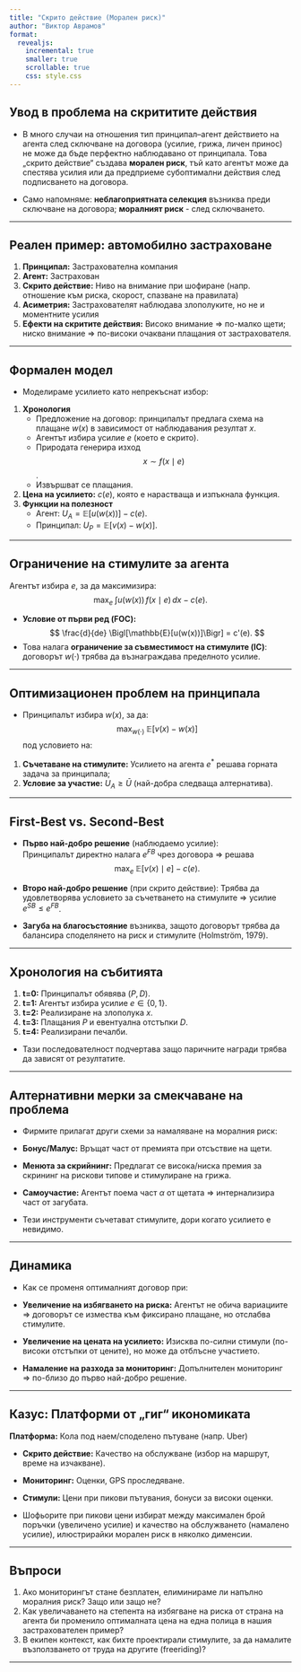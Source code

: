 ```yaml
---
title: "Скрито действие (Морален риск)"
author: "Виктор Аврамов"
format:
  revealjs:
    incremental: true
    smaller: true
    scrollable: true
    css: style.css
---
```


## Увод в проблема на скрититите действия

- В много случаи на отношения тип принципал–агент действието на агента след сключване на договора (усилие, грижа, личен принос) не може да бъде перфектно наблюдавано от принципала. Това „скрито действие“ създава **морален риск**, тъй като агентът може да спестява усилия или да предприеме субоптимални действия след подписването на договора.

- Само напомняме: **неблагоприятната селекция** възниква преди сключване на договора; **моралният риск**  - след сключването.

---

## Реален пример: автомобилно застраховане  

1. **Принципал:** Застрахователна компания  
2. **Агент:** Застрахован  
3. **Скрито действие:** Ниво на внимание при шофиране (напр. отношение към риска, скорост, спазване на правилата)  
4. **Асиметрия:** Застрахователят наблюдава злополуките, но не и моментните усилия  
5. **Ефекти на скритите действия:** Високо внимание ⇒ по-малко щети; ниско внимание ⇒ по-високи очаквани плащания от застрахователя.  

---

## Формален модел

- Моделираме усилието като непрекъснат избор:

1. **Хронология**  
   - Предложение на договор: принципалът предлага схема на плащане $w(x)$ в зависимост от наблюдавания резултат $x$.  
   - Агентът избира усилие $e$ (което е скрито).  
   - Природата генерира изход $$x \sim f(x \mid e)$$.
   - Извършват се плащания.

2. **Цена на усилието:** $c(e)$, която е нарастваща и изпъкнала функция.  
3. **Функции на полезност**  
   - Агент: $U_A = \mathbb{E}[u(w(x))] - c(e)$.  
   - Принципал: $U_P = \mathbb{E}[v(x) - w(x)]$.

---

## Ограничение на стимулите за агента

Агентът избира $e$, за да максимизира:
$$
\max_e \; \int u(w(x)) \, f(x \mid e) \, dx \; - \; c(e).
$$

- **Условие от първи ред (FOC):**  
$$
\frac{d}{de} \Bigl[\mathbb{E}[u(w(x))]\Bigr] = c'(e).
$$
- Това налага **ограничение за съвместимост на стимулите (IC)**: договорът $w(\cdot)$ трябва да възнаграждава пределното усилие.

---

## Оптимизационен проблем на принципала

- Принципалът избира $w(x)$, за да:
$$
\max_{w(\cdot)} \; \mathbb{E}[v(x) - w(x)]
$$
под условието на:

1. **Съчетаване на стимулите:**  Усилието на агента $e^*$ решава горната задача за принципала;  
2. **Условие за участие:** $U_A \ge \bar U$ (най-добра следваща алтернатива).

---

## First-Best vs. Second-Best

- **Първо най-добро решение** (наблюдаемо усилие):  
  Принципалът директно налага $e^{FB}$ чрез договора ⇒ решава  
  $$
  \max_e \; \mathbb{E}[v(x) \mid e] - c(e).
  $$
- **Второ най-добро решение** (при скрито действие):
  Трябва да удовлетворява условието за съчетването на стимулите ⇒ усилие $e^{SB} \le e^{FB}$.  

- **Загуба на благосъстояние** възниква, защото договорът трябва да балансира споделянето на риск и стимулите (Holmström, 1979).

---

## Хронология на събитията

1. **t=0:** Принципалът обявява $(P,D)$.  
2. **t=1:** Агентът избира усилие $e \in \{0,1\}$.  
3. **t=2:** Реализиране на злополука $x$.  
4. **t=3:** Плащания $P$ и евентуална отстъпки $D$.  
5. **t=4:** Реализирани печалби.

- Тази последователност подчертава защо паричните награди трябва да зависят от резултатите.

---

## Алтернативни мерки за смекчаване на проблема

- Фирмите прилагат други схеми за намаляване на моралния риск:

- **Бонус/Малус:** Връщат част от премията при отсъствие на щети.  
- **Менюта за скрийнинг:** Предлагат се висока/ниска премия за скрининг на рискови типове и стимулиране на грижа.  
- **Самоучастие:** Агентът поема част $\alpha$ от щетата ⇒ интернализира част от загубата.

- Тези инструменти съчетават стимулите, дори когато усилието е невидимо.

---

## Динамика

- Как се променя оптималният договор при:

- **Увеличение на избягването на риска:** Агентът не обича вариациите ⇒ договорът се измества към фиксирано плащане, но отслабва стимулите.  
- **Увеличение на цената на усилието:** Изисква по-силни стимули (по-високи отстъпки от цените), но може да отблъсне участието.  
- **Намаление на разхода за мониторинг:** Допълнителен мониторинг ⇒ по-близо до първо най-добро решение.

---

## Казус: Платформи от „гиг“ икономиката

**Платформа:** Кола под наем/споделено пътуване (напр. Uber)  

- **Скрито действие:** Качество на обслужване (избор на маршрут, време на изчакване).  
- **Мониторинг:** Оценки, GPS проследяване.  
- **Стимули:** Цени при пикови пътувания, бонуси за високи оценки.

- Шофьорите при пикови цени избират между максимален брой поръчки (увеличено усилие) и качество на обслужването (намалено усилие), илюстрирайки морален риск в няколко дименсии.

---

## Въпроси

1. Ако мониторингът стане безплатен, елиминираме ли напълно моралния риск? Защо или защо не?  
2. Как увеличаването на степента на избягване на риска от страна на агента би променило оптималната цена на една полица в нашия застрахователен пример?  
3. В екипен контекст, как бихте проектирали стимулите, за да намалите възползването от труда на другите (freeriding)?

---